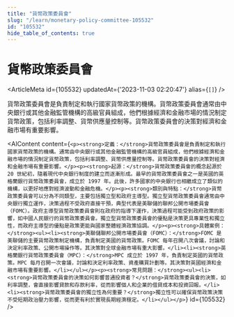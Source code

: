 ```yaml
---
title: "貨幣政策委員會"
slug: "/learn/monetary-policy-committee-105532"
id: "105532"
hide_table_of_contents: true
---
```



# 貨幣政策委員會

<ArticleMeta id={105532} updatedAt={'2023-11-03 02:20:47'} alias={`[]`} />
<div className='border-solid border-b border-t-0 my-4 border-[var(--ifm-color-gray-300)]' />

貨幣政策委員會是負責制定和執行國家貨幣政策的機構。貨幣政策委員會通常由中央銀行或其他金融監管機構的高級官員組成，他們根據經濟和金融市場的情況制定貨幣政策，包括利率調整、貨幣供應量控制等。貨幣政策委員會的決策對經濟和金融市場有重要影響。

<AIContent content={`<p><strong>定義：</strong>貨幣政策委員會是負責制定和執行國家貨幣政策的機構。通常由中央銀行或其他金融監管機構的高級官員組成，他們根據經濟和金融市場的情況制定貨幣政策，包括利率調整、貨幣供應量控制等。貨幣政策委員會的決策對經濟和金融市場有重要影響。</p><p><strong>起源：</strong>貨幣政策委員會的概念起源於 20 世紀初，隨着現代中央銀行制度的建立而逐漸形成。最早的貨幣政策委員會之一是英國的英格蘭銀行貨幣政策委員會，成立於 1997 年。此後，許多國家的中央銀行也相繼成立了類似的機構，以更好地應對經濟波動和金融危機。</p><p><strong>類別與特點：</strong>貨幣政策委員會可以分為不同類型，主要包括獨立型和政府主導型。獨立型貨幣政策委員會通常由中央銀行獨立運作，決策過程不受政府直接干預，典型代表是美聯儲的聯邦公開市場委員會（FOMC）。政府主導型貨幣政策委員會則在政府的指導下運作，決策過程可能受到政府政策的影響，如中國人民銀行的貨幣政策委員會。獨立型貨幣政策委員會的優點是決策更具專業性和獨立性，而政府主導型的優點是政策更能與國家整體經濟政策協調。</p><p><strong>具體案例：</strong><ul><li><strong>美聯儲聯邦公開市場委員會（FOMC）：</strong>FOMC 是美聯儲的主要貨幣政策制定機構，負責制定美國的貨幣政策。FOMC 每年召開八次會議，討論和決定利率政策、公開市場操作等。其決策對全球金融市場有重大影響。</li><li><strong>英格蘭銀行貨幣政策委員會（MPC）：</strong>MPC 成立於 1997 年，負責制定英國的貨幣政策。MPC 每月召開一次會議，討論和決定利率政策、資產購買計劃等。其決策對英國經濟和金融市場有重要影響。</li></ul></p><p><strong>常見問題：</strong><ul><li><strong>貨幣政策委員會的決策如何影響普通投資者？</strong>貨幣政策委員會的決策，如利率調整，會直接影響貸款和存款利率，從而影響個人和企業的借貸成本和投資回報。</li><li><strong>貨幣政策委員會的獨立性為何重要？</strong>獨立性可以確保貨幣政策決策不受短期政治壓力影響，從而更有利於實現長期經濟穩定。</li></ul></p>`} id={105532} />
